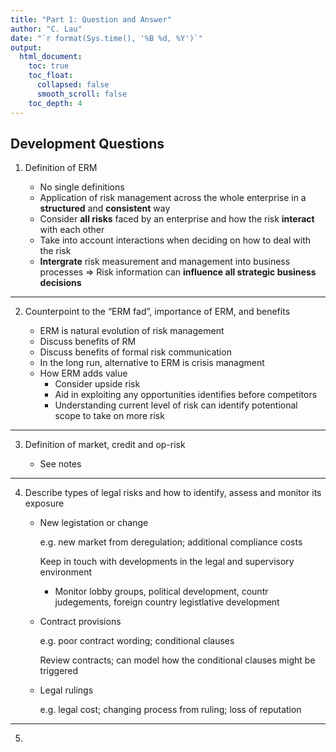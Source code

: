 ```yaml
---
title: "Part 1: Question and Answer"
author: "C. Lau"
date: "`r format(Sys.time(), '%B %d, %Y')`"
output: 
  html_document:
    toc: true
    toc_float:
      collapsed: false
      smooth_scroll: false
    toc_depth: 4
---
```


## Development Questions

1. Definition of ERM
  
    * No single definitions
    * Application of risk management across the whole enterprise in a **structured** and **consistent** way
    * Consider **all risks** faced by an enterprise and how the risk **interact** with each other
    * Take into account interactions when deciding on how to deal with the risk
    * **Intergrate** risk measurement and management into business processes $\Rightarrow$ Risk information can **influence all strategic business decisions**

***

2. Counterpoint to the "ERM fad", importance of ERM, and benefits
  
    * ERM is natural evolution of risk management
    * Discuss benefits of RM
    * Discuss benefits of formal risk communication
    * In the long run, alternative to ERM is crisis managment
    * How ERM adds value
        * Consider upside risk
        * Aid in exploiting any opportunities identifies before competitors
        * Understanding current level of risk can identify potentional scope to take on more risk

***

3. Definition of market, credit and op-risk

    * See notes

***

4. Describe types of legal risks and how to identify, assess and monitor its exposure

    * New legistation or change

        e.g. new market from deregulation; additional compliance costs
      
        Keep in touch with developments in the legal and supervisory environment

        * Monitor lobby groups, political development, countr judegements, foreign country legistlative development
      
    * Contract provisions

        e.g. poor contract wording; conditional clauses
      
        Review contracts; can model how the conditional clauses might be triggered
      
    * Legal rulings

        e.g. legal cost; changing process from ruling; loss of reputation

***

5. 
